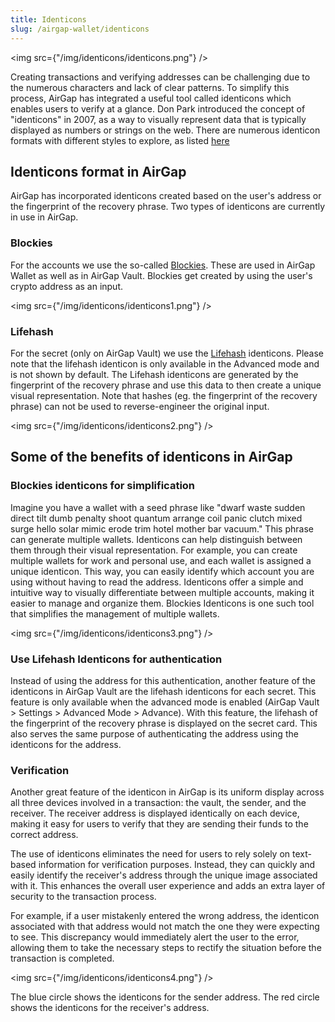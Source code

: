 ```yaml
---
title: Identicons
slug: /airgap-wallet/identicons
---
```


<img src={"/img/identicons/identicons.png"} />

Creating transactions and verifying addresses can be challenging due to the numerous characters and lack of clear patterns. To simplify this process, AirGap has integrated a useful tool called identicons which enables users to verify at a glance.
Don Park introduced the concept of "identicons" in 2007, as a way to visually represent data that is typically displayed as numbers or strings on the web. There are numerous identicon formats with different styles to explore, as listed [here](https://github.com/drhus/awesome-identicons)

## Identicons format in AirGap

AirGap has incorporated identicons created based on the user's address or the fingerprint of the recovery phrase. Two types of identicons are currently in use in AirGap.

### Blockies

For the accounts we use the so-called [Blockies](https://medium.com/@austin_48503/vanity-blockie-miner-for-ethereum-902fccf0a427). These are used in AirGap Wallet as well as in AirGap Vault. Blockies get created by using the user's crypto address as an input.

<img src={"/img/identicons/identicons1.png"} />

### Lifehash

For the secret (only on AirGap Vault) we use the [Lifehash](https://lifehash.info/) identicons. Please note that the lifehash identicon is only available in the Advanced mode and is not shown by default. The Lifehash identicons are generated by the fingerprint of the recovery phrase and use this data to then create a unique visual representation. Note that hashes (eg. the fingerprint of the recovery phrase) can not be used to reverse-engineer the original input.

<img src={"/img/identicons/identicons2.png"} />

## Some of the benefits of identicons in AirGap

### Blockies identicons for simplification

Imagine you have a wallet with a seed phrase like "dwarf waste sudden direct tilt dumb penalty shoot quantum arrange coil panic clutch mixed surge hello solar mimic erode trim hotel mother bar vacuum." This phrase can generate multiple wallets. Identicons can help distinguish between them through their visual representation. For example, you can create multiple wallets for work and personal use, and each wallet is assigned a unique identicon. This way, you can easily identify which account you are using without having to read the address. Identicons offer a simple and intuitive way to visually differentiate between multiple accounts, making it easier to manage and organize them. Blockies Identicons is one such tool that simplifies the management of multiple wallets.

<img src={"/img/identicons/identicons3.png"} />

### Use Lifehash Identicons for authentication

Instead of using the address for this authentication, another feature of the identicons in AirGap Vault are the lifehash identicons for each secret. This feature is only available when the advanced mode is enabled (AirGap Vault > Settings > Advanced Mode > Advance). With this feature, the lifehash of the fingerprint of the recovery phrase is displayed on the secret card. This also serves the same purpose of authenticating the address using the identicons for the address.

### Verification

Another great feature of the identicon in AirGap is its uniform display across all three devices involved in a transaction: the vault, the sender, and the receiver. The receiver address is displayed identically on each device, making it easy for users to verify that they are sending their funds to the correct address.

The use of identicons eliminates the need for users to rely solely on text-based information for verification purposes. Instead, they can quickly and easily identify the receiver's address through the unique image associated with it. This enhances the overall user experience and adds an extra layer of security to the transaction process.

For example, if a user mistakenly entered the wrong address, the identicon associated with that address would not match the one they were expecting to see. This discrepancy would immediately alert the user to the error, allowing them to take the necessary steps to rectify the situation before the transaction is completed.

<img src={"/img/identicons/identicons4.png"} />

The blue circle shows the identicons for the sender address. The red circle shows the identicons for the receiver's address.
